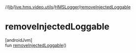 //[lib](../../../index)/[live.hms.video.utils](../index)/[HMSLogger](index)/[removeInjectedLoggable](remove-injected-loggable)

# removeInjectedLoggable

[androidJvm]\
fun [removeInjectedLoggable](remove-injected-loggable)()
